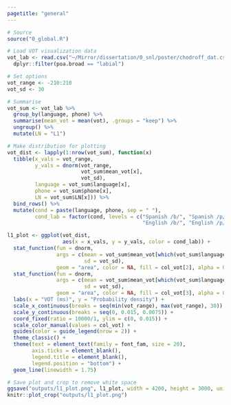 ```yaml
---
pagetitle: "general"
---
```


```r
# Source
source("0_global.R")
```

```r
# Load VOT visualization data
vot_lab <- read.csv("~/Mirror/dissertation/0_snl/poster/chodroff_dat.csv") %>%
  dplyr::filter(poa.broad == "labial")

# Set options
vot_range <- -210:210
vot_sd <- 30
```

```r
# Summarise
vot_sum <- vot_lab %>%
  group_by(language, phone) %>%
  summarise(mean_vot = mean(vot), .groups = "keep") %>%
  ungroup() %>%
  mutate(LN = "L1")

# Make distribution for plotting
vot_dist <- lapply(1:nrow(vot_sum), function(x)
  tibble(x_vals = vot_range,
         y_vals = dnorm(vot_range, 
                        vot_sum$mean_vot[x],
                        vot_sd),
         language = vot_sum$language[x],
         phone = vot_sum$phone[x],
         LN = vot_sum$LN[x])) %>%
  bind_rows() %>%
  mutate(cond = paste(language, phone, sep = " "),
         cond_lab = factor(cond, levels = c("Spanish /b/", "Spanish /p/",
                                            "English /b/", "English /p/")))
```

```r
l1_plot <- ggplot(vot_dist, 
                  aes(x = x_vals, y = y_vals, color = cond_lab)) +
  stat_function(fun = dnorm, 
                args = c(mean = vot_sum$mean_vot[which(vot_sum$language == "Spanish" & vot_sum$phone == "/p/")], 
                         sd = vot_sd),
                geom = "area", color = NA, fill = col_vot[2], alpha = 0.5) +
  stat_function(fun = dnorm, 
                args = c(mean = vot_sum$mean_vot[which(vot_sum$language == "English" & vot_sum$phone == "/b/")], 
                         sd = vot_sd),
                geom = "area", color = NA, fill = col_vot[3], alpha = 0.5) +
  labs(x = "VOT (ms)", y = "Probability density") +
  scale_x_continuous(breaks = seq(min(vot_range), max(vot_range), 30)) +
  scale_y_continuous(breaks = seq(0, 0.015, 0.0075)) +
  coord_fixed(ratio = 10000/1, ylim = c(0, 0.015)) +
  scale_color_manual(values = col_vot) +
  guides(color = guide_legend(nrow = 2)) +
  theme_classic() +
  theme(text = element_text(family = font_fam, size = 20),
        axis.ticks = element_blank(),
        legend.title = element_blank(),
        legend.position = "bottom") +
  geom_line(linewidth = 1.75)
```

```r
# Save plot and crop to remove white space
ggsave("outputs/l1_plot.png", l1_plot, width = 4200, height = 3000, unit = "px", dpi = 300)
knitr::plot_crop("outputs/l1_plot.png")
```
